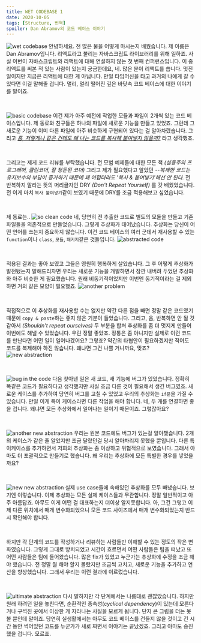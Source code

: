 ```yaml
---
title: WET CODEBASE 1
date: 2020-10-05
tags: [Structure, 번역]
spoiler: Dan Abramov의 코드 베이스 이야기
---
```


![wet codebase](/image/post/wet-base/wet-codebase.png)
안녕하세요. 전 많은 물을 어떻게 마시는지 배웠습니다. 제 이름은 Dan Abramov입니다. 리액트라고 불리는 자바스크립트 라이브러리를 위해 일하죠. 사실 이번이 자바스크립트와 리액트에 대해 연설하지 않는 첫 번째 컨퍼런스입니다. 이 중 리액트를 써본 적 있는 사람이 있는지 궁금한데요, 네. 많은 분이 리액트를 씁니다. 멋진 일이지만 지금은 리액트에 대한 게 아닙니다. 만일 타임머신을 타고 과거의 나에게 갈 수 있다면 이걸 말해줄 겁니다. 멀리, 멀리 떨어진 깊은 바닷속 코드 베이스에 대한 이야기를 말이죠.

&nbsp;

![basic codebase](/image/post/wet-base/basic-codebase.png)
이건 제가 아주 예전에 작업한 모듈과 파일이 2개씩 있는 코드 베이스입니다. 제 동료와 친구들은 하나의 파일에 새로운 기능을 만들고 있었죠. 그런데 그 새로운 기능이 이미 다른 파일에 아주 비슷하게 구현되어 있다는 걸 알아차렸습니다. 그리고 <ins>_흠, 저렇게나 같은 건데도 왜 나는 코드를 복사해 붙여넣지 않을까?_</ins> 라고 생각했죠.

&nbsp;

그리고는 제게 코드 리뷰를 부탁했습니다. 전 모범 예제들에 대한 모든 책 _(실용주의 프로그래머, 클린코더, 잘 정돈된 코더)_ 그리고 제가 필요했다고 알았던 _--복제한 코드는 유지보수의 부담이 증가하기 때문에 꽤 어렵더라도 '복사 & 붙여넣기'해선 안 된다._ 전 반복하지 말라는 뜻의 머리글자인 DRY _(Don't Repeat Yourself)_ 를 갓 배웠었습니다. 전 이게 마치 `복사 붙여넣기`같이 보였기 때문에 DRY를 조금 적용해보고 싶었습니다.

&nbsp;

제 동료는.. ![so clean code](/image/post/wet-base/so-clean.png) 네, 당연히 전 추출한 코드로 별도의 모듈을 만들고 기존 파일들을 의존적으로 만들었습니다.  그렇게 추상화가 태어났습니다. 추상화는 당신이 어떤 언어를 쓰는지 중요하지 않습니다. 이건 코드 베이스의 여러 군데서 재사용할 수 있는 `function`이나 `class`, `모듈`, `패키지`같은 것들입니다. ![abstracted code](/image/post/wet-base/abstraction.png)

&nbsp;

적용된 결과는 좋아 보였고 그들은 영원히 행복하게 살았습니다. 그 후 어떻게 추상화가 발전됐는지 말해드리자면 우리는 새로운 기능을 개발하면서 잠깐 내버려 두었던 추상화와 아주 비슷한 게 필요했습니다. 원래 비동기적이었지만 이번엔 동기적이라는 걸 제외하면 거의 같은 모양이 필요했죠. ![another problem](/image/post/wet-base/another-feature.png)

&nbsp;

직접적으로 이 추상화를 재사용할 수는 없지만 약간 다른 점을 빼면 정말 같은 코드였기 때문에 `copy & paste`하는 좋지 않은 기분이 들었습니다. 그리고, 음, 반복하면 안 될 것 같아서 _(Shouldn't repeat ourselves)_ 두 부분을 합쳐 추상화를 좀 더 멋지게 만들어 이번에도 해낼 수 있었습니다. 우린 정말 좋았죠. 정통은 좀 아니지만 실제로 이런 코드를 만난다면 어떤 일이 일어나겠어요? 그렇죠? 약간의 타협안이 필요하겠지만 적어도 코드를 복제해야 하진 않습니다. 왜냐면 그건 나쁠 거니까요, 맞죠? ![new abstraction](/image/post/wet-base/new-abstraction.png)

&nbsp;

![bug in the code](/image/post/wet-base/bug-in-the-code.png)
다음 찾아낸 일은 새 코드, 새 기능에 버그가 있었습니다. 정확히 똑같은 코드가 필요하다고 생각했지만 사실 조금 다른 것이 필요해서 생긴 버그였죠. 새로운 케이스를 추가하여 당연히 버그를 고칠 수 있었고 우리의 추상화는 `if문`을 가질 수 있습니다. 만일 이게 특이 케이스라면 다른 작업을 해야 합니다. 네, 두 개를 연결하면 좋을 겁니다. 왜냐면 모든 추상화에서 일어나는 일이기 때문이죠. 그렇잖아요?

&nbsp;

![another new abstraction](/image/post/wet-base/bug-to-abstraction.jpg)
우리는 원본 코드에도 버그가 있는걸 알아챘습니다. 2개의 케이스가 같은 줄 알았지만 조금 달랐던걸 당시 알아차리지 못했을 뿐입니다. 다른 특이케이스를 추가하면서 저희의 추상화는 좀 이상하고 위협적으로 보였습니다. 그래서 아마도 더 포괄적으로 만들기로 했습니다. 왜 우리는 추상화에 모든 특별한 경우를 넣었을까요?

&nbsp;

![new new abstraction](/image/post/wet-base/new-new-abstraction.png)
실제 use case들에 속해있던 추상화를 모두 빼냈습니다. 보기엔 이렇습니다. 이제 추상화는 모든 실제 케이스들과 무관합니다. 정말 일반적이고 아주 아름답죠. 아무도 이게 어떤 걸 대표하는지 더이상 알지못합니다. 아, 그건 그렇고 이제 다른 위치에서 매개 변수화되었으니 모든 코드 사이즈에서 매개 변수화되었는지 반드시 확인해야 합니다.

&nbsp;

하지만 각 단계의 코드를 작성하거나 리뷰하는 사람들만 이해할 수 있는 정도의 작은 변화였습니다. 그렇게 그대로 방치되었고 시간이 흐르면서 어떤 사람들은 팀을 떠났고 또 어떤 사람들은 팀에 들어왔습니다. 많은 fix가 있었고 누군가는 추상화에 수정을 조금 해야 했습니다. 전 정말 뭘 해야 할지 몰랐지만 조금씩 고치고, 새로운 기능을 추가하고 연산을 향상했습니다. 그래서 우리는 이런 결과에 이르렀습니다.

&nbsp;

![ultimate abstraction](/image/post/wet-base/ended-up-this.png)
다시 말하지만 각 단계에서는 나름대로 괜찮았습니다. 하지만 원래 하려던 일을 놓친다면, 순환적인 종속성(_cyclical dependency_)이 있는데 모른다거나 구석진 곳에서 이상한 게 자라나는 사실을 모르게 됩니다. 단지 큰 그림을 더는 못 볼 뿐인데 말이죠. 당연히 실생활에서는 아무도 코드 베이스를 건들지 않을 것이고 긴 시간 동안 썩어있던 코드를 누군가가 새로 짜면서 이야기는 끝났겠죠. 그리고 아마도 승진했을 겁니다. 모르죠.
